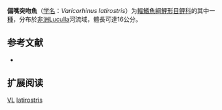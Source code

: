 {{Speciesbox
| name = 偏嘴突吻魚
| status = DD
| status_system = IUCN3.1
| image = 
| genus = Varicorhinus
| species = latirostris
| authority = [[Boulenger|Boulenger]], 1910
| synonyms = 
}}

'''偏嘴突吻魚'''（[[学名|学名]]：''Varicorhinus latirostris''）为[[輻鰭魚綱|輻鰭魚綱]][[鯉形目|鯉形目]][[鲤科|鲤科]]的其中一[[種|種]]，分布於[[非洲|非洲]]Luculla河流域，體長可達16公分。

== 参考文献 ==
*{{FishBase_species|genus=Varicorhinus|species=latirostris|year=2011|month=12}}

== 扩展阅读 ==
{{refbegin}}
{{wikispecies-inline|Varicorhinus latirostris|偏嘴突吻魚}}
{{refend}}
{{Taxonbar|from=Q2883012}}

[[Category:IUCN红色名录数据缺乏物种|VL]]
[[Category:突吻魚屬|latirostris]]